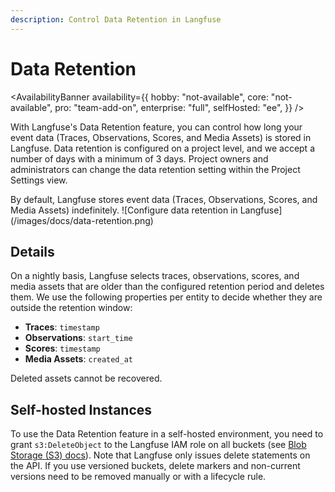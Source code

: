 ```yaml
---
description: Control Data Retention in Langfuse
---
```


# Data Retention

<AvailabilityBanner
  availability={{
    hobby: "not-available",
    core: "not-available",
    pro: "team-add-on",
    enterprise: "full",
    selfHosted: "ee",
  }}
/>

With Langfuse's Data Retention feature, you can control how long your event data (Traces, Observations, Scores, and Media Assets) is stored in Langfuse.
Data retention is configured on a project level, and we accept a number of days with a minimum of 3 days.
Project owners and administrators can change the data retention setting within the Project Settings view.

<Callout type="info">
  By default, Langfuse stores event data (Traces, Observations, Scores, and
  Media Assets) indefinitely.
</Callout>

<Frame className="my-10" fullWidth>
  ![Configure data retention in Langfuse](/images/docs/data-retention.png)
</Frame>

## Details

On a nightly basis, Langfuse selects traces, observations, scores, and media assets that are older than the configured retention period and deletes them.
We use the following properties per entity to decide whether they are outside the retention window:

- **Traces**: `timestamp`
- **Observations**: `start_time`
- **Scores**: `timestamp`
- **Media Assets**: `created_at`

Deleted assets cannot be recovered.

## Self-hosted Instances

To use the Data Retention feature in a self-hosted environment, you need to grant `s3:DeleteObject` to the Langfuse IAM role on all buckets (see [Blob Storage (S3) docs](/self-hosting/infrastructure/blobstorage)).
Note that Langfuse only issues delete statements on the API.
If you use versioned buckets, delete markers and non-current versions need to be removed manually or with a lifecycle rule.
